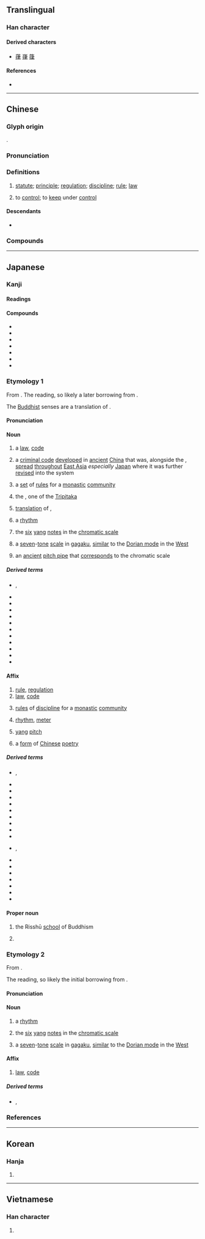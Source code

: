 {{character info/new}}
==Translingual==

===Han character===
{{Han char|rn=60|rad=彳|as=06|sn=9|four=25207|canj=HOLQ|ids=⿰彳聿}}

====Derived characters====
* [[葎]] [[嵂]] [[箻]]

====References====
* {{Han ref|kx=0366.170|dkj=10097|dj=0687.110|hdz=20821.010|uh=5F8B|ud=24459|bh=ABDF|bd=43999}}

----

==Chinese==
{{zh-forms}}

===Glyph origin===
{{Han etym}}
{{Han compound|彳|聿|c1=s|c2=p|ls=psc}}.

===Pronunciation===
{{zh-pron
|m=lǜ
|m-s=
|dg=лү2
|c=leot6
|c-t=
|g=
|h=pfs=li̍t
|j=
|mb=lṳ̆
|md=lŭk
|mn=lu̍t
|mn-t=lug8
|w=5liq
|x=
|mc=y
|oc=y
|cat=n,v
}}

===Definitions===
{{zh-hanzi}}

# [[statute]]; [[principle]]; [[regulation]]; [[discipline]]; [[rule]]; [[law]]
#: {{zh-x|法律|law}}
# to [[control]]; to [[keep]] under [[control]]

====Descendants====
{{CJKV||りつ|율|luật}}

* {{desc|mnc|ᠯᡳᠣᡳ|bor=1}}

===Compounds===
{{zh-der|反律|律動|律己|律例|律令|律師|律詩|律條|旋律|卒律律|律賦|千篇一律|大清律|他律|律藏|嚴於律己|慣性定律|十二律|底特律|律尺|三一律|勃律|倍比定律|必律律|不律頭|心律不整|德律風|律科|律法|律曆志|律宗|律動教學|律動感|律切|律儀|平均律|庫侖定律|四分律|律度|光出律|如律令|定律|刑律|九章律|律呂正義|倍律|律律|不律|協律|因果律|律魁|七律|主旋律|心律|六律|乞留曲律|一律|五律|律呂|漫無紀律|法律漏洞|法律審|法律|戒律|排律|法律學|槓桿定律|本律|曲律|瀛奎律髓|概然律|查理定律|樂律|抱令守律|方頭不律|格律|矛盾律|析律貳端|玉律金科|挾書律|摩西律法|清規戒律|法律行為|析律舞文|時律|新律|排中律|歐姆定律|荊棘律|詞律|運動定律|詩律|黃金律|金科玉律|聲律|韻律操|結合律|竽律|菲律賓|鬱律|餘弦定律|耶律|虎克定律|韻律體操|音律|韻律|赤留出律|週期律|軍律|足律律|醫門法律|自律|紀律|讀律|節律|規律性|規律|赫柏定律}}

----

==Japanese==

===Kanji===
{{ja-kanji|grade=6|rs=彳06}}

====Readings====
{{ja-readings
|goon=りち
|kanon=りつ
|nanori=たかし, ただし, ただす, のり, ひろし, おさむ, りずむ, りつじ
}}

====Compounds====
{{der-top3|Compounds}}
* {{ja-r|律%管|りっ%かん}}
* {{ja-r|律%詩|りっ%し|ancient [[Chinese]] [[poetry]] [[verse]]}}
* {{ja-r|律%呂|りつ%りょ}}
* {{ja-r|律%令|りつ%りょう|historical [[legal code]] based on [[Confucianism]]}}
* {{ja-r|五%律|ご%りつ}}
* {{ja-r|排%律|はい%りつ}}
* {{ja-r|呂%律|ろ%れつ|[[articulation]]}}
{{der-bottom}}

===Etymology 1===
{{ja-kanjitab|りつ|yomi=kanon}}

From {{der|ja|ltc|sort=りつ|-}} {{ltc-l|律}}. The {{m|ja|漢音|tr=kan'on|lit=[[Han]] [[sound]]}} reading, so likely a later borrowing from {{cog|ltc|-}}.

The [[Buddhist]] senses are a translation of {{der|ja|sa|विनय|t=[[discipline]], [[guidance]], [[humility]]}}.

====Pronunciation====
{{ja-pron|y=ko|りつ|acc=1|acc_ref=DJR|a=ja-ritsu.ogg}}

====Noun====
{{ja-noun|りつ}}

# a [[law]], [[code]]
# {{lb|ja|sort=りつ|law|historical}} a [[criminal code]] [[develop]]ed in [[ancient]] [[China]] that was, alongside the {{m|ja|令|tr=ryō}}, [[spread]] [[throughout]] [[East Asia]] ''especially'' [[Japan]] where it was further [[revise]]d into the {{m|ja|律令|tr=Ritsuryō}} system
# {{lb|ja|sort=りつ|Buddhism}} a [[set]] of [[rule]]s for a [[monastic]] [[community]]
# {{lb|ja|Buddhism}} {{short for|ja|律蔵|tr=Ritsuzō|dot=:}} the {{w|Vinaya Piṭaka}}, one of the [[Tripitaka]]
# {{lb|ja|Buddhism}} {{short for|ja|[[律儀]], [[律義]]|tr=ritsugi|dot=:|sort=りつ}} [[translation]] of {{cog|sa|संवर}}, {{rfdef|ja|sort=りつ}}
# {{lb|ja|sort=りつ|music}} a [[rhythm]]
# {{lb|ja|music}} the [[six]] [[yang]] {{gl|[[odd]]-[[number#Verb|numbered]]}} [[note]]s in the {{m|ja|十二律|tr={{w|shí-èr-lǜ|jūniritsu}}}} [[chromatic scale]]
#: {{ant|ja|呂|tr=ryo}}
# {{lb|ja|music}} {{short for|ja|律旋|tr=rissen|dot=:}} a [[seven]]-[[tone]] [[scale]] in [[gagaku]], [[similar]] to the [[Dorian mode]] in the [[West]]
# {{short for|ja|律管|tr=rikkan|dot=:}} an [[ancient]] [[pitch pipe]] that [[correspond]]s to the {{m|ja||十二律|tr=jūniritsu}} chromatic scale

=====Derived terms=====
{{der-top3}}
* {{ja-r|律す|りっす}}, {{ja-r|律する|りっする}}
* {{ja-r|律%旋|りっ%せん}}
* {{ja-r|因%果%律|いん%が%りつ|[[law]] of [[causality]]}}
* {{ja-r|黄%金%律|おう%ごん%りつ|[[golden rule]]}}
* {{ja-r|可%換%律|か%かん%りつ|[[commutative]] law}}
* {{ja-r|交%換%律|こう%かん%りつ}}
* {{ja-r|自%然%律|し%ぜん%りつ}}
* {{ja-r|成%文%律|せい%ぶん%りつ}}
* {{ja-r|道%徳%律|どう%とく%りつ}}
* {{ja-r|不%文%律|ふ%ぶん%りつ}}
* {{ja-r|平%均%律|へい%きん%りつ}}
* {{ja-r|矛%盾%律|む%じゅん%りつ|law of [[contradiction]]}}
{{der-bottom}}

====Affix====
{{ja-pos|affix|りつ}}

# [[rule]], [[regulation]]
# [[law]], [[code]]
# {{lb|ja|Buddhism}} [[rule]]s of [[discipline]] for a [[monastic]] [[community]]
# {{lb|ja|music}} [[rhythm]], [[meter]]
# {{lb|ja|music}} [[yang]] [[pitch]]
# a [[form]] of [[Chinese]] [[poetry]]

=====Derived terms=====
{{der-top3}}
* {{ja-r|律%儀|りつ%ぎ|rom=-}}, {{ja-r|律%義|りつ%ぎ|[[faithful]], [[honest]]}}
* {{ja-r|律%師|りっ%し}}
* {{ja-r|律%動|りつ%どう|[[rhythm]]ic [[movement]]}}
* {{ja-r|律%法|りっ%ぽう|[[Law]] (of [[Judaism]]), [[Torah]]}}
* {{ja-r|一%律|いち%りつ}}
* {{ja-r|韻%律|いん%りつ}}
* {{ja-r|音%律|おん%りつ|[[musical]] [[tuning]] [[system]]}}
* {{ja-r|戒%律|かい%りつ|[[religious]] [[commandment]]}}
* {{ja-r|格%律|かく%りつ|[[maxim]]}}
* {{ja-r|楽%律|がく%りつ}}
* {{ja-r|規%律|き%りつ|rom=-}}, {{ja-r|紀%律|き%りつ}}
* {{ja-r|軍%律|ぐん%りつ}}
* {{ja-r|自%律|じ%りつ}}
* {{ja-r|旋%律|せん%りつ|[[melody]]}}
* {{ja-r|他%律|た%りつ}}
* {{ja-r|調%律|ちょう%りつ|[[tuning]]}}
* {{ja-r|法%律|ほう%りつ}}
* {{ja-r|呂%律|りょ%りつ}}
{{der-bottom}}

====Proper noun====
{{ja-pos|proper|りつ}}

# {{lb|ja|Buddhism}} {{short for|ja|律宗|tr=Risshū|dot=:}} the Risshū [[school]] of Buddhism
# {{given name|ja|female|A=a|sort=りつ}}

===Etymology 2===
{{ja-kanjitab|りち|yomi=goon}}

From {{der|ja|ltc|-}} {{ltc-l|律}}.

The {{m|ja|呉音|tr=goon|lit=[[Wu]] [[sound]]}} reading, so likely the initial borrowing from {{cog|ltc|-}}.

====Pronunciation====
{{ja-pron|y=go|りち|acc=1|a=ja-richi.ogg}}

====Noun====
{{ja-noun|りち}}

# {{lb|ja|music}} a [[rhythm]]
# {{lb|ja|music}} the [[six]] [[yang]] {{gl|[[odd]]-[[number#Verb|numbered]]}} [[note]]s in the {{m|ja|十二律|tr={{w|shí-èr-lǜ|jūniritsu}}}} [[chromatic scale]]
# {{lb|ja|music}} {{short for|ja|律旋|tr=rissen|dot=:}} a [[seven]]-[[tone]] [[scale]] in [[gagaku]], [[similar]] to the [[Dorian mode]] in the [[West]]

====Affix====
{{ja-pos|affix|りち}}

# [[law]], [[code]]

=====Derived terms=====
* {{ja-r|律%儀|りち%ぎ|rom=-}}, {{ja-r|律%義|りち%ぎ}}

===References===
<references/>

----

==Korean==

===Hanja===
{{ko-hanja|hangeul=[[률]]>[[율]]}}

# {{rfdef|ko|sort=彳06}}

----

==Vietnamese==

===Han character===
{{vi-hantu|[[luật]], [[lót]], [[lọt]], [[rút]], [[rụt]], [[sụt]], [[suốt]], [[trót]], [[luốt]], [[rọt]], [[sốt]], [[trốt]], [[trút]]|rs=彳06}}

# {{rfdef|vi|sort=彳06}}